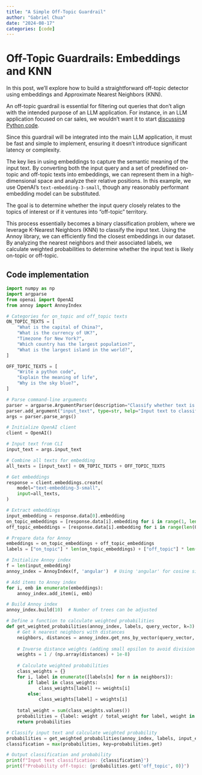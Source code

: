 ```yaml
---
title: "A Simple Off-Topic Guardrail"
author: "Gabriel Chua"
date: "2024-08-17"
categories: [code]
---
```


# Off-Topic Guardrails: Embeddings and KNN

In this post, we'll explore how to build a straightforward off-topic detector using embeddings and Approximate Nearest Neighbors (KNN).

An off-topic guardrail is essential for filtering out queries that don't align with the intended purpose of an LLM application. For instance, in an LLM application focused on car sales, we wouldn't want it to start [discussing Python code](https://www.businessinsider.com/car-dealership-chevrolet-chatbot-chatgpt-pranks-chevy-2023-12).

Since this guardrail will be integrated into the main LLM application, it must be fast and simple to implement, ensuring it doesn't introduce significant latency or complexity.

The key lies in using embeddings to capture the semantic meaning of the input text. By converting both the input query and a set of predefined on-topic and off-topic texts into embeddings, we can represent them in a high-dimensional space and analyze their relative positions. In this example, we use OpenAI's `text-embedding-3-small`, though any reasonably performant embedding model can be substituted.

The goal is to determine whether the input query closely relates to the topics of interest or if it ventures into "off-topic" territory.

This process essentially becomes a binary classification problem, where we leverage K-Nearest Neighbors (KNN) to classify the input text. Using the Annoy library, we can efficiently find the closest embeddings in our dataset. By analyzing the nearest neighbors and their associated labels, we calculate weighted probabilities to determine whether the input text is likely on-topic or off-topic.

## Code implementation

```python
import numpy as np
import argparse
from openai import OpenAI
from annoy import AnnoyIndex

# Categories for on_topic and off_topic texts
ON_TOPIC_TEXTS = [
    "What is the capital of China?",
    "What is the currency of UK?",
    "Timezone for New York?",
    "Which country has the largest population?",
    "What is the largest island in the world?",
]

OFF_TOPIC_TEXTS = [
    "Write a python code",
    "Explain the meaning of life",
    "Why is the sky blue?",
]

# Parse command-line arguments
parser = argparse.ArgumentParser(description="Classify whether text is off-topic.")
parser.add_argument("input_text", type=str, help="Input text to classify.")
args = parser.parse_args()

# Initialize OpenAI client
client = OpenAI()

# Input text from CLI
input_text = args.input_text

# Combine all texts for embedding
all_texts = [input_text] + ON_TOPIC_TEXTS + OFF_TOPIC_TEXTS

# Get embeddings
response = client.embeddings.create(
    model="text-embedding-3-small",
    input=all_texts,
)

# Extract embeddings
input_embedding = response.data[0].embedding
on_topic_embeddings = [response.data[i].embedding for i in range(1, len(ON_TOPIC_TEXTS) + 1)]
off_topic_embeddings = [response.data[i].embedding for i in range(len(ON_TOPIC_TEXTS) + 1, len(all_texts))]

# Prepare data for Annoy
embeddings = on_topic_embeddings + off_topic_embeddings
labels = ["on_topic"] * len(on_topic_embeddings) + ["off_topic"] * len(off_topic_embeddings)

# Initialize Annoy index
f = len(input_embedding)
annoy_index = AnnoyIndex(f, 'angular')  # Using 'angular' for cosine similarity

# Add items to Annoy index
for i, emb in enumerate(embeddings):
    annoy_index.add_item(i, emb)

# Build Annoy index
annoy_index.build(10)  # Number of trees can be adjusted

# Define a function to calculate weighted probabilities
def get_weighted_probabilities(annoy_index, labels, query_vector, k=3):
    # Get k nearest neighbors with distances
    neighbors, distances = annoy_index.get_nns_by_vector(query_vector, k, include_distances=True)
    
    # Inverse distance weights (adding small epsilon to avoid division by zero)
    weights = 1 / (np.array(distances) + 1e-8)
    
    # Calculate weighted probabilities
    class_weights = {}
    for i, label in enumerate([labels[n] for n in neighbors]):
        if label in class_weights:
            class_weights[label] += weights[i]
        else:
            class_weights[label] = weights[i]
    
    total_weight = sum(class_weights.values())
    probabilities = {label: weight / total_weight for label, weight in class_weights.items()}
    return probabilities

# Classify input text and calculate weighted probability
probabilities = get_weighted_probabilities(annoy_index, labels, input_embedding, k=3)
classification = max(probabilities, key=probabilities.get)

# Output classification and probability
print(f"Input text classification: {classification}")
print(f"Probability off-topic: {probabilities.get('off_topic', 0)}")
```